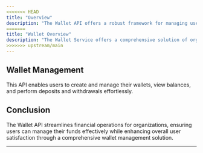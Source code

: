 ```yaml
---
<<<<<<< HEAD
title: "Overview"
description: "The Wallet API offers a robust framework for managing user wallets, allowing for easy creation, updates, and transactions. This service enhances the user experience by providing seamless access to wallet balances and transaction history."
=======
title: "Wallet Overview"
description: "The Wallet Service offers a comprehensive solution of organizations to efficiently open and manage customer wallets."
>>>>>>> upstream/main
---
```


## Wallet Management

This API enables users to create and manage their wallets, view balances, and perform deposits and withdrawals effortlessly.

## Conclusion

The Wallet API streamlines financial operations for organizations, ensuring users can manage their funds effectively while enhancing overall user satisfaction through a comprehensive wallet management solution.

---